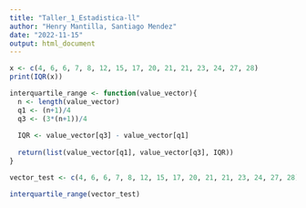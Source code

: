 ```yaml
---
title: "Taller_1_Estadistica-ll"
author: "Henry Mantilla, Santiago Mendez"
date: "2022-11-15"
output: html_document
---
```


```r
x <- c(4, 6, 6, 7, 8, 12, 15, 17, 20, 21, 21, 23, 24, 27, 28)
print(IQR(x)) 
```

```r
interquartile_range <- function(value_vector){
  n <- length(value_vector)
  q1 <- (n+1)/4
  q3 <- (3*(n+1))/4
  
  IQR <- value_vector[q3] - value_vector[q1]
  
  return(list(value_vector[q1], value_vector[q3], IQR))
}

vector_test <- c(4, 6, 6, 7, 8, 12, 15, 17, 20, 21, 21, 23, 24, 27, 28)

interquartile_range(vector_test)
```
